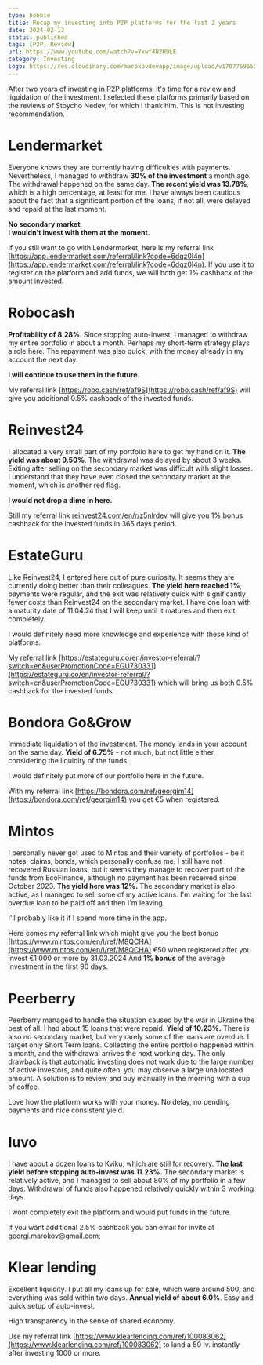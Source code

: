 ```yaml
---
type: hobbie
title: Recap my investing into P2P platforms for the last 2 years
date: 2024-02-13
status: published
tags: [P2P, Review]
url: https://www.youtube.com/watch?v=Yxwf4B2H9LE
category: Investing
logo: https://res.cloudinary.com/marokovdevapp/image/upload/v1707769650/Hobbies/p2p_glsb8c.png
---
```


After two years of investing in P2P platforms, it's time for a review and liquidation of the investment. I selected
these platforms primarily based on the reviews of Stoycho Nedev, for which I thank him. This is not investing
recommendation.

# Lendermarket

Everyone knows they are currently having difficulties with payments. Nevertheless, I managed to withdraw **30% of the
investment** a month ago. The withdrawal happened on the same day. **The recent yield was 13.78%**, which is a high
percentage, at least for me. I have always been cautious about the fact that a significant portion of the loans, if not
all, were delayed and repaid at the last moment.

**No secondary market**.  
**I wouldn't invest with them at the moment.**

If you still want to go with Lendermarket, here is my referral link
[https://app.lendermarket.com/referral/link?code=6dqz0l4n](https://app.lendermarket.com/referral/link?code=6dqz0l4n). If
you use it to register on the platform and add funds, we will both get 1% cashback of the amount invested.

# Robocash

**Profitability of 8.28%**. Since stopping auto-invest, I managed to withdraw my entire portfolio in about a month.
Perhaps my short-term strategy plays a role here. The repayment was also quick, with the money already in my account the
next day.

**I will continue to use them in the future.**

My referral link [https://robo.cash/ref/af9S](https://robo.cash/ref/af9S) will give you additional 0.5% cashback of the
invested funds.

# Reinvest24

I allocated a very small part of my portfolio here to get my hand on it. **The yield was about 9.50%**. The withdrawal
was delayed by about 3 weeks. Exiting after selling on the secondary market was difficult with slight losses. I
understand that they have even closed the secondary market at the moment, which is another red flag.

**I would not drop a dime in here.**

Still my referral link [reinvest24.com/en/r/z5nlrdev](http://reinvest24.com/en/r/z5nlrdev) will give you 1% bonus
cashback for the invested funds in 365 days period.

# EstateGuru

Like Reinvest24, I entered here out of pure curiosity. It seems they are currently doing better than their colleagues.
**The yield here reached 1%**, payments were regular, and the exit was relatively quick with significantly fewer costs
than Reinvest24 on the secondary market. I have one loan with a maturity date of 11.04.24 that I will keep until it
matures and then exit completely.

I would definitely need more knowledge and experience with these kind of platforms.

My referral link
[https://estateguru.co/en/investor-referral/?switch=en&userPromotionCode=EGU730331](https://estateguru.co/en/investor-referral/?switch=en&userPromotionCode=EGU730331)
which will bring us both 0.5% cashback for the invested funds.

# Bondora Go&Grow

Immediate liquidation of the investment. The money lands in your account on the same day. **Yield of 6.75%** - not much,
but not little either, considering the liquidity of the funds.

I would definitely put more of our portfolio here in the future.

With my referral link [https://bondora.com/ref/georgim14](https://bondora.com/ref/georgim14) you get €5 when registered.

# Mintos

I personally never got used to Mintos and their variety of portfolios - be it notes, claims, bonds, which personally
confuse me. I still have not recovered Russian loans, but it seems they manage to recover part of the funds from
EcoFinance, although no payment has been received since October 2023. **The yield here was 12%.** The secondary market
is also active, as I managed to sell some of my active loans. I'm waiting for the last overdue loan to be paid off and
then I'm leaving.

I'll probably like it if I spend more time in the app.

Here comes my referral link which might give you the best bonus
[https://www.mintos.com/en/l/ref/M8QCHA](https://www.mintos.com/en/l/ref/M8QCHA) €50 when registered after you invest €1
000 or more by 31.03.2024 And **1% bonus** of the average investment in the first 90 days.

# Peerberry

Peerberry managed to handle the situation caused by the war in Ukraine the best of all. I had about 15 loans that were
repaid. **Yield of 10.23%.** There is also no secondary market, but very rarely some of the loans are overdue. I target
only Short Term loans. Collecting the entire portfolio happened within a month, and the withdrawal arrives the next
working day. The only drawback is that automatic investing does not work due to the large number of active investors,
and quite often, you may observe a large unallocated amount. A solution is to review and buy manually in the morning
with a cup of coffee.

Love how the platform works with your money. No delay, no pending payments and nice consistent yield.

# Iuvo

I have about a dozen loans to Kviku, which are still for recovery. **The last yield before stopping auto-invest was
11.23%.** The secondary market is relatively active, and I managed to sell about 80% of my portfolio in a few days.
Withdrawal of funds also happened relatively quickly within 3 working days.

I wont completely exit the platform and would put funds in the future.

If you want additional 2.5% cashback you can email for invite at [georgi.marokov@gmail.com](georgi.marokov@gmail.com);

# Klear lending

Excellent liquidity. I put all my loans up for sale, which were around 500, and everything was sold within two days.
**Annual yield of about 6.0%**. Easy and quick setup of auto-invest.

High transparency in the sense of shared economy.

Use my referral link [https://www.klearlending.com/ref/100083062](https://www.klearlending.com/ref/100083062) to land a
50 lv. instantly after investing 1000 or more.
